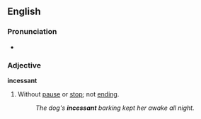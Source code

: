 ==English==
===Pronunciation===
*{{audio|en-us-incessant.ogg|Audio (US)}}

===Adjective===
'''incessant'''
#Without [[pause]] or [[stop]]; not [[ending]].
#:''The dog's '''incessant''' barking kept her awake all night.''